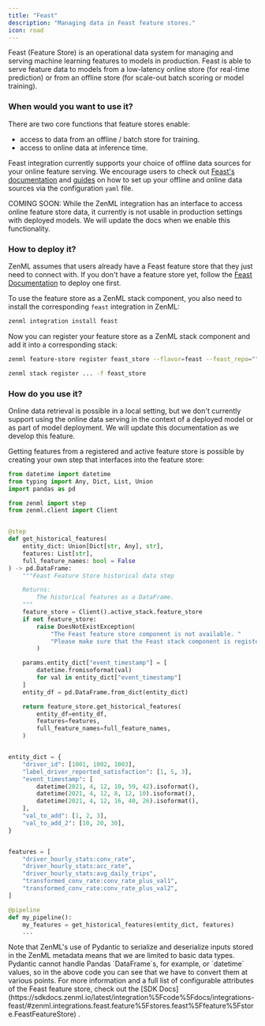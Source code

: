 ```yaml
---
title: "Feast"
description: "Managing data in Feast feature stores."
icon: road
---
```


Feast (Feature Store) is an operational data system for managing and serving machine learning features to models in production. Feast is able to serve feature data to models from a low-latency online store (for real-time prediction) or from an offline store (for scale-out batch scoring or model training).

### When would you want to use it?

There are two core functions that feature stores enable:

* access to data from an offline / batch store for training.
* access to online data at inference time.

Feast integration currently supports your choice of offline data sources for your online feature serving. We encourage users to check out [Feast's documentation](https://docs.feast.dev/) and [guides](https://docs.feast.dev/how-to-guides/) on how to set up your offline and online data sources via the configuration `yaml` file.

<Info>
    COMING SOON: While the ZenML integration has an interface to access online feature store data, it currently is not usable in production settings with deployed models. We will update the docs when we enable this functionality.
</Info>

### How to deploy it?

ZenML assumes that users already have a Feast feature store that they just need to connect with. If you don't have a feature store yet, follow the [Feast Documentation](https://docs.feast.dev/how-to-guides/feast-snowflake-gcp-aws/deploy-a-feature-store) to deploy one first.

To use the feature store as a ZenML stack component, you also need to install the corresponding `feast` integration in ZenML:

```bash
zenml integration install feast
```

Now you can register your feature store as a ZenML stack component and add it into a corresponding stack:

```bash
zenml feature-store register feast_store --flavor=feast --feast_repo=""

zenml stack register ... -f feast_store
```

### How do you use it?

<Note>
    Online data retrieval is possible in a local setting, but we don't currently support using the online data serving in the context of a deployed model or as part of model deployment. We will update this documentation as we develop this feature.
</Note>

Getting features from a registered and active feature store is possible by creating your own step that interfaces into the feature store:

```py
from datetime import datetime
from typing import Any, Dict, List, Union
import pandas as pd

from zenml import step
from zenml.client import Client


@step
def get_historical_features(
    entity_dict: Union[Dict[str, Any], str],
    features: List[str],
    full_feature_names: bool = False
) -> pd.DataFrame:
    """Feast Feature Store historical data step

    Returns:
        The historical features as a DataFrame.
    """
    feature_store = Client().active_stack.feature_store
    if not feature_store:
        raise DoesNotExistException(
            "The Feast feature store component is not available. "
            "Please make sure that the Feast stack component is registered as part of your current active stack."
        )

    params.entity_dict["event_timestamp"] = [
        datetime.fromisoformat(val)
        for val in entity_dict["event_timestamp"]
    ]
    entity_df = pd.DataFrame.from_dict(entity_dict)

    return feature_store.get_historical_features(
        entity_df=entity_df,
        features=features,
        full_feature_names=full_feature_names,
    )


entity_dict = {
    "driver_id": [1001, 1002, 1003],
    "label_driver_reported_satisfaction": [1, 5, 3],
    "event_timestamp": [
        datetime(2021, 4, 12, 10, 59, 42).isoformat(),
        datetime(2021, 4, 12, 8, 12, 10).isoformat(),
        datetime(2021, 4, 12, 16, 40, 26).isoformat(),
    ],
    "val_to_add": [1, 2, 3],
    "val_to_add_2": [10, 20, 30],
}


features = [
    "driver_hourly_stats:conv_rate",
    "driver_hourly_stats:acc_rate",
    "driver_hourly_stats:avg_daily_trips",
    "transformed_conv_rate:conv_rate_plus_val1",
    "transformed_conv_rate:conv_rate_plus_val2",
]

@pipeline
def my_pipeline():
    my_features = get_historical_features(entity_dict, features)
    ...
```

<Note>
Note that ZenML's use of Pydantic to serialize and deserialize inputs stored in the ZenML metadata means that we are limited to basic data types. Pydantic cannot handle Pandas `DataFrame`s, for example, or `datetime` values, so in the above code you can see that we have to convert them at various points.
</Note>
For more information and a full list of configurable attributes of the Feast feature store, check out the [SDK Docs](https://sdkdocs.zenml.io/latest/integration%5Fcode%5Fdocs/integrations-feast/#zenml.integrations.feast.feature%5Fstores.feast%5Ffeature%5Fstore.FeastFeatureStore) .
